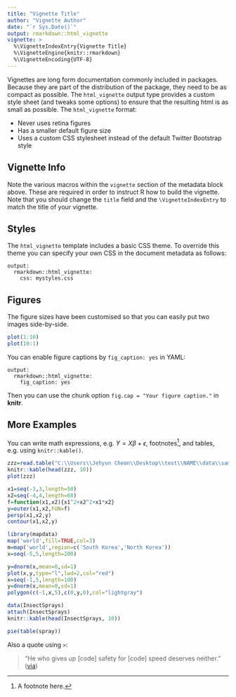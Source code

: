 ```yaml
---
title: "Vignette Title"
author: "Vignette Author"
date: "`r Sys.Date()`"
output: rmarkdown::html_vignette
vignette: >
  %\VignetteIndexEntry{Vignette Title}
  %\VignetteEngine{knitr::rmarkdown}
  %\VignetteEncoding{UTF-8}
---
```


Vignettes are long form documentation commonly included in packages. Because they are part of the distribution of the package, they need to be as compact as possible. The `html_vignette` output type provides a custom style sheet (and tweaks some options) to ensure that the resulting html is as small as possible. The `html_vignette` format:

- Never uses retina figures
- Has a smaller default figure size
- Uses a custom CSS stylesheet instead of the default Twitter Bootstrap style

## Vignette Info

Note the various macros within the `vignette` section of the metadata block above. These are required in order to instruct R how to build the vignette. Note that you should change the `title` field and the `\VignetteIndexEntry` to match the title of your vignette.

## Styles

The `html_vignette` template includes a basic CSS theme. To override this theme you can specify your own CSS in the document metadata as follows:

    output: 
      rmarkdown::html_vignette:
        css: mystyles.css

## Figures

The figure sizes have been customised so that you can easily put two images side-by-side. 

```r
plot(1:10)
plot(10:1)
```

You can enable figure captions by `fig_caption: yes` in YAML:

    output:
      rmarkdown::html_vignette:
        fig_caption: yes

Then you can use the chunk option `fig.cap = "Your figure caption."` in **knitr**.

## More Examples

You can write math expressions, e.g. $Y = X\beta + \epsilon$, footnotes^[A footnote here.], and tables, e.g. using `knitr::kable()`.

```r
zzz=read.table("C:\\Users\\Jehyun Cheon\\Desktop\\test\\NAME\\data\\sample.txt",header=TRUE)
knitr::kable(head(zzz, 10))
plot(zzz)

x1=seq(-3,3,length=50)
x2=seq(-4,4,length=60)
f=function(x1,x2){x1^2+x2^2+x1*x2}
y=outer(x1,x2,FUN=f)
persp(x1,x2,y)
contour(x1,x2,y)

library(mapdata)
map('world',fill=TRUE,col=3)
m=map('world',region=c('South Korea','North Korea'))
x=seq(-5,5,length=200)

y=dnorm(x,mean=0,sd=1)
plot(x,y,type="l",lwd=2,col="red")
x=seq(-1,5,length=100)
y=dnorm(x,mean=0,sd=1)
polygon(c(-1,x,5),c(0,y,0),col="lightgray")

data(InsectSprays)
attach(InsectSprays)
knitr::kable(head(InsectSprays, 10))

pie(table(spray))
```

Also a quote using `>`:

> "He who gives up [code] safety for [code] speed deserves neither."
([via](https://twitter.com/hadleywickham/status/504368538874703872))

